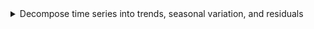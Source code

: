 <details>

<summary>Decompose time series into trends, seasonal variation, and residuals</summary>
-   Explain the differences between additive and multiplicative models
-   Explain the differences between additive and multiplicative estimators of seasonal variation
-   Implement additive decomposition
-   Implement multiplicative decomposition
-   Obtain residuals as difference between original series and trend + seasonal estimates

</details>